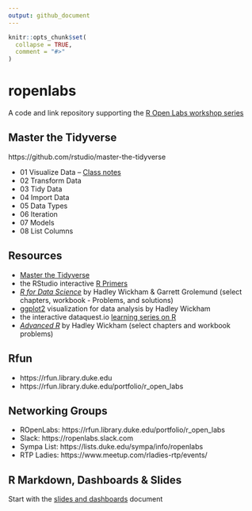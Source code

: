 ```yaml
---
output: github_document
---
```


<!-- README.md is generated from README.Rmd. Please edit that file -->

```r
knitr::opts_chunk$set(
  collapse = TRUE,
  comment = "#>"
)
```

# ropenlabs

<!-- badges: start -->
<!-- badges: end -->

A code and link repository supporting the [R Open Labs workshop series](https://rfun.library.duke.edu/portfolio/r_open_labs/)

## Master the Tidyverse
https://github.com/rstudio/master-the-tidyverse

- 01 Visualize Data -- [Class notes](https://github.com/libjohn/ropenlabs/tree/master/notes/urls_for_class.md)
- 02 Transform Data
- 03 Tidy Data
- 04 Import Data
- 05 Data Types
- 06 Iteration
- 07 Models
- 08 List Columns

## Resources

-  [Master the Tidyverse](https://github.com/rstudio/master-the-tidyverse) 
-  the RStudio interactive [R Primers](https://rstudio.cloud/learn/primers)
-  [*R for Data Science*](https://r4ds.had.co.nz/) by Hadley Wickham & Garrett Grolemund (select chapters, workbook - Problems, and solutions)
-  [ggplot2](https://ggplot2-book.org/) visualization for data analysis by Hadley Wickham
-  the interactive dataquest.io [learning series on R](https://www.dataquest.io/path/data-analyst-r/)
-  [*Advanced R*](https://adv-r.hadley.nz/) by Hadley Wickham (select chapters and workbook problems)

## Rfun

- https://rfun.library.duke.edu
- https://rfun.library.duke.edu/portfolio/r_open_labs

## Networking Groups
- ROpenLabs:  https://rfun.library.duke.edu/portfolio/r_open_labs
- Slack:  https://ropenlabs.slack.com
- Sympa List:  https://lists.duke.edu/sympa/info/ropenlabs
- RTP Ladies:  https://www.meetup.com/rladies-rtp/events/

## R Markdown, Dashboards & Slides
Start with the [slides and dashboards](sessions/99_slides_dashboards.md) document